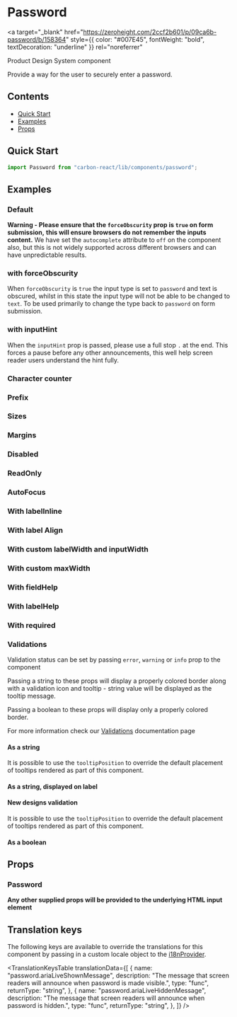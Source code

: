 

<Meta title="Password" of={PasswordStories} />

# Password

<a
  target="_blank"
  href="https://zeroheight.com/2ccf2b601/p/09ca6b-password/b/158364"
  style={{ color: "#007E45", fontWeight: "bold", textDecoration: "underline" }}
  rel="noreferrer"
>
  Product Design System component
</a>

Provide a way for the user to securely enter a password.

## Contents

- [Quick Start](#quick-start)
- [Examples](#examples)
- [Props](#props)

## Quick Start

```javascript
import Password from "carbon-react/lib/components/password";
```

## Examples

### Default

**Warning - Please ensure that the `forceObscurity` prop is `true` on form submission,**
**this will ensure browsers do not remember the inputs content.**
We have set the `autocomplete` attribute to `off` on the component also, but this is not widely
supported across different browsers and can have unpredictable results.

<Canvas of={PasswordStories.Default} />

### with forceObscurity

When `forceObscurity` is `true` the input type is set to `password` and text is obscured, whilst in this state
the input type will not be able to be changed to `text`. To be used primarily to change the type back to
`password` on form submission.

<Canvas of={PasswordStories.ForceObscurity} />

### with inputHint

When the `inputHint` prop is passed, please use a full stop `.` at the end. This forces a pause
before any other announcements, this well help screen reader users understand the hint fully.

<Canvas of={PasswordStories.InputHint} />

### Character counter

<Canvas of={PasswordStories.CharacterCounter} />

### Prefix

<Canvas of={PasswordStories.Prefix} />

### Sizes

<Canvas of={PasswordStories.Sizes} />

### Margins

<Canvas of={PasswordStories.Margins} />

### Disabled

<Canvas of={PasswordStories.Disabled} />

### ReadOnly

<Canvas of={PasswordStories.ReadOnly} />

### AutoFocus

<Canvas of={PasswordStories.AutoFocus} />

### With labelInline

<Canvas of={PasswordStories.WithLabelInline} />

### With label Align

<Canvas of={PasswordStories.WithLabelAlign} />

### With custom labelWidth and inputWidth

<Canvas of={PasswordStories.WithCustomLabelWidthAndInputWidth} />

### With custom maxWidth

<Canvas of={PasswordStories.WithCustomMaxWidth} />

### With fieldHelp

<Canvas of={PasswordStories.WithFieldHelp} />

### With labelHelp

<Canvas of={PasswordStories.WithLabelHelp} />

### With required

<Canvas of={PasswordStories.WithRequired} />

### Validations

Validation status can be set by passing `error`, `warning` or `info` prop to the component

Passing a string to these props will display a properly colored border along with a validation icon and tooltip - string value will be displayed as the tooltip message.

Passing a boolean to these props will display only a properly colored border.

For more information check our [Validations](../?path=/docs/documentation-validations--docs) documentation page

#### As a string

<Canvas of={PasswordStories.ValidationsAsAString} />

It is possible to use the `tooltipPosition` to override the default placement of tooltips rendered as part of this component.

<Canvas of={PasswordStories.ValidationsAsAStringWithTooltipCustom} />

#### As a string, displayed on label

<Canvas of={PasswordStories.ValidationsAsAStringDisplayedOnLabel} />

#### New designs validation

<Canvas of={PasswordStories.NewDesignsValidation} />

It is possible to use the `tooltipPosition` to override the default placement of tooltips rendered as part of this component.

<Canvas of={PasswordStories.ValidationsAsAStringWithTooltipDefault} />

#### As a boolean

<Canvas of={PasswordStories.ValidationsAsABoolean} />

## Props

### Password

<ArgTypes of={PasswordStories} />

**Any other supplied props will be provided to the underlying HTML input element**

## Translation keys

The following keys are available to override the translations for this component by passing in a custom locale object to the
[i18nProvider](../?path=/docs/documentation-i18n--docs).

<TranslationKeysTable
  translationData={[
    {
      name: "password.ariaLiveShownMessage",
      description:
        "The message that screen readers will announce when password is made visible.",
      type: "func",
      returnType: "string",
    },
    {
      name: "password.ariaLiveHiddenMessage",
      description:
        "The message that screen readers will announce when password is hidden.",
      type: "func",
      returnType: "string",
    },
  ]}
/>

